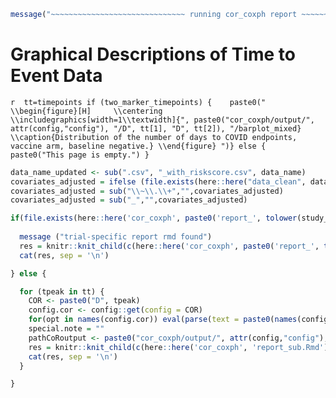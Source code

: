 <!-- ```{r, echo=FALSE} -->
<!-- here::i_am("cor_coxph/report.Rmd") -->
<!-- ``` -->


```r
message("~~~~~~~~~~~~~~~~~~~~~~~~~~~~~~ running cor_coxph report ~~~~~~~~~~~~~~~~~~~~~~~~~~~~~~~")
```


# Graphical Descriptions of Time to Event Data {#cor-graphical-time-to-event}

`r 
tt=timepoints
if (two_marker_timepoints) { 
  paste0("
\\begin{figure}[H]
    \\centering
    \\includegraphics[width=1\\textwidth]{", paste0("cor_coxph/output/", attr(config,"config"), "/D", tt[1], "D", tt[2]), "/barplot_mixed}
    \\caption{Distribution of the number of days to COVID endpoints, vaccine arm, baseline negative.}
\\end{figure}
")} else {
  paste0("This page is empty.")
}
`


<!-- latex variables that may be used in report_sub -->
<!-- \newif\ifCOVE -->
<!-- \newif\ifENSEMBLE -->
<!-- `r paste0("\\", study_name_code, "true")`  -->



```r

data_name_updated <- sub(".csv", "_with_riskscore.csv", data_name)
covariates_adjusted = ifelse (file.exists(here::here("data_clean", data_name_updated)), covariates_riskscore, covariates_norisksco)
covariates_adjusted = sub("\\~\\.\\+","",covariates_adjusted)
covariates_adjusted = sub("_","",covariates_adjusted)

if(file.exists(here::here('cor_coxph', paste0('report_', tolower(study_name), '.Rmd')))) {
  
  message ("trial-specific report rmd found")
  res = knitr::knit_child(c(here::here('cor_coxph', paste0('report_', tolower(study_name), '.Rmd'))), quiet = TRUE)
  cat(res, sep = '\n')

} else {

  for (tpeak in tt) {
    COR <- paste0("D", tpeak)
    config.cor <- config::get(config = COR)
    for(opt in names(config.cor)) eval(parse(text = paste0(names(config.cor[opt])," <- config.cor[[opt]]")))
    special.note = ""
    pathCoRoutput <- paste0("cor_coxph/output/", attr(config,"config"), "/", COR)
    res = knitr::knit_child(c(here::here('cor_coxph', 'report_sub.Rmd')), quiet = TRUE)
    cat(res, sep = '\n')
  }

}
```
